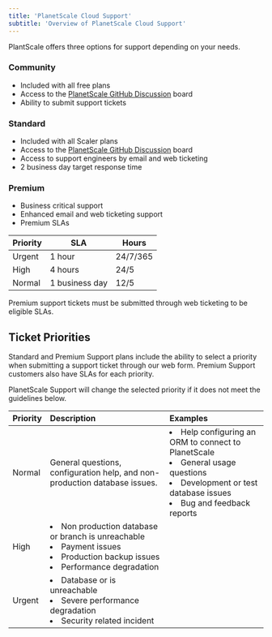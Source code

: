 ```yaml
---
title: 'PlanetScale Cloud Support'
subtitle: 'Overview of PlanetScale Cloud Support'
---
```


PlantScale offers three options for support depending on your needs.

### Community

- Included with all free plans
- Access to the [PlanetScale GitHub Discussion](https://github.com/planetscale/beta/discussions) board
- Ability to submit support tickets


### Standard

- Included with all Scaler plans
- Access to the [PlanetScale GitHub Discussion](https://github.com/planetscale/beta/discussions) board
- Access to support engineers by email and web ticketing
- 2 business day target response time

### Premium

- Business critical support
- Enhanced email and web ticketing support
- Premium SLAs

| Priority | SLA            | Hours    |
|----------|----------------|----------|
| Urgent   | 1 hour         | 24/7/365 |
| High     | 4 hours        | 24/5     |
| Normal   | 1 business day | 12/5     |

<InfoBlock type="note">
    Premium support tickets must be submitted through web ticketing to be eligible SLAs.
</InfoBlock>

## Ticket Priorities

Standard and Premium Support plans include the ability to select a priority when submitting a support ticket through our web form. Premium Support customers also have SLAs for each priority.


<InfoBlock type="note">
  PlanetScale Support will change the selected priority if it does not meet the guidelines below.
</InfoBlock>

| Priority | Description | Examples |
|:----------|:------------|:----------|
| Normal   | General questions, configuration help, and non-production database issues. |  <li>Help configuring an ORM to connect to PlanetScale</li><li>General usage questions</li><li>Development or test database issues</li><li>Bug and feedback reports</li> |
| High | <li>Non production database or branch is unreachable</li><li>Payment issues</li><li>Production backup issues</li><li>Performance degradation</li> |
| Urgent | <li>Database or is unreachable</li><li>Severe performance degradation</li><li>Security related incident</li>|
